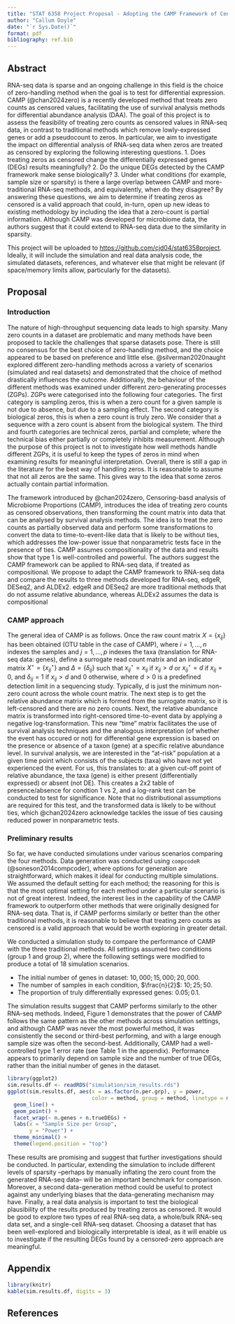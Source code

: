 ```yaml
---
title: "STAT 6358 Project Proposal - Adopting the CAMP Framework of Censoring Zeros for RNA-Seq."
author: "Callum Doyle"
date: "`r Sys.Date()`"
format: pdf
bibliography: ref.bib
---
```


## Abstract

RNA-seq data is sparse and an ongoing challenge in this field is the choice of zero-handling method when the goal is to test for differential expression. 
CAMP (@chan2024zero) is a recently developed method that treats zero counts as censored values, facilitating the use of survival analysis methods for differential abundance analysis (DAA). 
The goal of this project is to assess the feasibility of treating zero counts as censored values in RNA-seq data, in contrast to traditional methods which remove lowly-expressed genes or add a pseudocount to zeros. 
In particular, we aim to investigate the impact on differential analysis of RNA-seq data when zeros are treated as censored by exploring the following interesting questions. 
1. Does treating zeros as censored change the differentially expressed genes (DEGs) results meaningfully? 
2. Do the unique DEGs detected by the CAMP framework make sense biologically? 
3. Under what conditions (for example, sample size or sparsity) is there a large overlap between CAMP and more-traditional RNA-seq methods, and equivalently, when do they disagree? 
By answering these questions, we aim to determine if treating zeros as censored is a valid approach that could, in-turn, open up new ideas to existing methodology by including the idea that a zero-count is partial information. 
Although CAMP was developed for microbiome data, the authors suggest that it could extend to RNA-seq data due to the similarity in sparsity.

This project will be uploaded to <https://github.com/cjd04/stat6358project>. Ideally, it will include the simulation and real data analysis code, the simulated datasets, references, and whatever else that might be relevant (if space/memory limits allow, particularly for the datasets).

## Proposal

### Introduction

The nature of high-throughput sequencing data leads to high sparsity. 
Many zero counts in a dataset are problematic and many methods have been proposed to tackle the challenges that sparse datasets pose. 
There is still no consensus for the best choice of zero-handling method, and the choice appeared to be based on preference and little else. 
@silverman2020naught explored different zero-handling methods across a variety of scenarios (simulated and real datasets) and demonstrated that the choice of method drastically influences the outcome. 
Additionally, the behaviour of the different methods was examined under different zero-generating processes (ZGPs). 
ZGPs were categorised into the following four categories. 
The first category is sampling zeros, this is when a zero count for a given sample is not due to absence, but due to a sampling effect. 
The second category is biological zeros, this is when a zero count is truly zero. We consider that a sequence with a zero count is absent from the biological system. 
The third and fourth categories are technical zeros, partial and complete; where the technical bias either partially or completely inhibits measurement. 
Although the purpose of this project is not to investigate how well methods handle different ZGPs, it is useful to keep the types of zeros in mind when examining results for meaningful interpretation.
Overall, there is still a gap in the literature for the best way of handling zeros. It is reasonable to assume that not all zeros are the same. This gives way to the idea that some zeros actually contain partial information.

The framework introduced by @chan2024zero, Censoring-basd analysis of Microbiome Proportions (CAMP), introduces the idea of treating zero counts as censored observations, then transforming the count matrix into data that can be analysed by survival analysis methods. The idea is to treat the zero counts as partially observed data and perform some transformations to convert the data to time-to-event-like data that is likely to be without ties, which addresses the low-power issue that nonparametric tests face in the presence of ties. CAMP assumes compositionality of the data and results show that type 1 is well-controlled and powerful. The authors suggest the CAMP framework can be applied to RNA-seq data, if treated as compositional. We propose to adapt the CAMP framework to RNA-seq data and compare the results to three methods developed for RNA-seq, edgeR, DESeq2, and ALDEx2. edgeR and DESeq2 are more traditional methods that do not assume relative abundance, whereas ALDEx2 assumes the data is compositional

### CAMP approach

The general idea of CAMP is as follows. Once the raw count matrix $X = \{x_{ij}\}$ has been obtained (OTU table in the case of CAMP), where $i=1,...,n$ indexes the samples and $j=1,...,p$ indexes the taxa (translation for RNA-seq data: genes), define a surrogate read count matrix and an indicator matrix $X^\star = \{x^\star_{ij}\}$ and $\Delta = \{\delta_{ij}\}$ such that $x^\star_{ij} = x_{ij}$ if $x_{ij} >d$ or $x^\star_{ij} = d$ if $x_{ij} =0$, and $\delta_{ij} = 1$ if $x_{ij} >d$ and $0$ otherwise, where $d >0$ is a predefined detection limit in a sequencing study. Typically, $d$ is just the minimum non-zero count across the whole count matrix.
The next step is to get the relative abundance matrix which is formed from the surrogate matrix, so it is left-censored and there are no zero counts. 
Next, the relative abundance matrix is transformed into right-censored time-to-event data by applying a negative log-transformation.
This new "time" matrix facilitates the use of survival analysis techniques and the analogous interpretation (of whether the event has occured or not) for differential gene expression is based on the presence or absence of a taxon (gene) at a specific relative abundance level.
In survival analysis, we are interested in the "at-risk" population at a given time point which consists of the subjects (taxa) who have not yet experienced the event. For us, this translates to: at a given cut-off point of relative abundance, the taxa (gene) is either present (differentially expressed) or absent (not DE). 
This creates a 2x2 table of presence/absence for condtion 1 vs 2, and a log-rank test can be conducted to test for significance.
Note that no distributional assumptions are required for this test, and the transformed data is likely to be without ties, which @chan2024zero acknowledge tackles the issue of ties causing reduced power in nonparametric tests.

### Preliminary results

So far, we have conducted simulations under various scenarios comparing the four methods. 
Data generation was conducted using `compcodeR` (@soneson2014compcoder), where options for generation are straightforward, which makes it ideal for conducting multiple simulations. 
We assumed the default setting for each method; the reasoning for this is that the most optimal setting for each method under a particular scenario is not of great interest. 
Indeed, the interest lies in the capability of the CAMP framework to outperform other methods that were originally designed for RNA-seq data. That is, if CAMP performs similarly or better than the other traditional methods, it is reasonable to believe that treating zero counts as censored is a valid approach that would be worth exploring in greater detail.

We conducted a simulation study to compare the performance of CAMP with the three traditional methods. All settings assumed two conditions (group 1 and group 2), where the following settings were modified to produce a total of $18$ simulation scenarios.

-   The initial number of genes in dataset: $10,000; 15,000; 20,000$.
-   The number of samples in each condition, $\frac{n}{2}$: $10; 25; 50$.
-   The proportion of truly differentially expressed genes: $0.05; 0.1$.

The simulation results suggest that CAMP performs similarly to the other RNA-seq methods. 
Indeed, Figure 1 demonstrates that the power of CAMP follows the same pattern as the other methods across simulation settings, and although CAMP was never the most powerful method, it was consistently the second or third-best performing, and with a large enough sample size was often the second-best. 
Additionally, CAMP had a well-controlled type 1 error rate (see Table 1 in the appendix).
Performance appears to primarily depend on sample size and the number of true DEGs, rather than the initial number of genes in the dataset.

```r
library(ggplot2)
sim.results.df <- readRDS("simulation/sim_results.rds")
ggplot(sim.results.df, aes(x = as.factor(n.per.grp), y = power, 
                           color = method, group = method, linetype = method)) +
  geom_line() +
  geom_point() +
  facet_wrap(~ n.genes + n.trueDEGs) +
  labs(x = "Sample Size per Group",
       y = "Power") +
  theme_minimal() + 
  theme(legend.position = "top")
```

These results are promising and suggest that further investigations should be conducted.
In particular, extending the simulation to include different levels of sparsity --perhaps by manually inflating the zero count from the generated RNA-seq data-- will be an important benchmark for comparison.
Moreover, a second data-generation method could be useful to protect against any underlying biases that the data-generating mechanism may have.
Finally, a real data analysis is important to test the biological plausibility of the results produced by treating zeros as censored. It would be good to explore two types of real RNA-seq data, a whole/bulk RNA-seq data set, and a single-cell RNA-seq dataset. Choosing a dataset that has been well-explored and biologically interpretable is ideal, as it will enable us to investigate if the resulting DEGs found by a censored-zero approach are meaningful. 


## Appendix

```r
library(knitr)
kable(sim.results.df, digits = 3)
```

## References
















